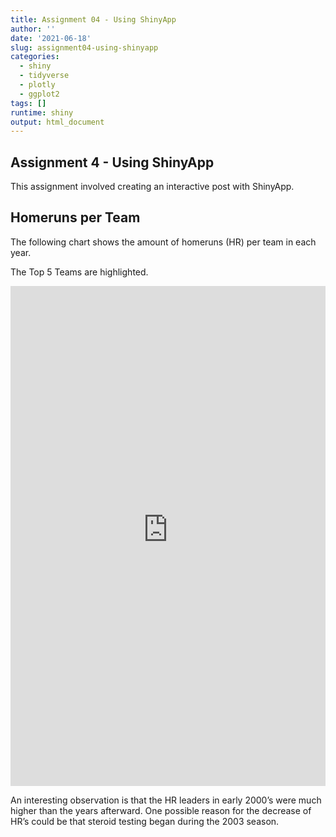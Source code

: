 ```yaml
---
title: Assignment 04 - Using ShinyApp
author: ''
date: '2021-06-18'
slug: assignment04-using-shinyapp
categories:
  - shiny
  - tidyverse
  - plotly
  - ggplot2
tags: []
runtime: shiny
output: html_document
---
```



## Assignment 4 - Using ShinyApp

This assignment involved creating an interactive post with ShinyApp.


## Homeruns per Team

The following chart shows the amount of homeruns (HR) per team in each year.

The Top 5 Teams are highlighted.

<iframe src="https://dylanmckenna.shinyapps.io/ModernBaseball_Homeruns/" height="800" width="100%" frameborder="no" ></iframe>


An interesting observation is that the HR leaders in early 2000's were much higher than the years afterward. One possible reason for the decrease of HR's could be that steroid testing began during the 2003 season. 

